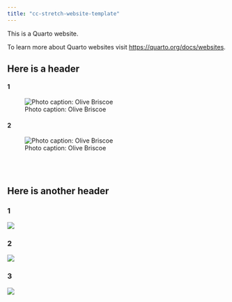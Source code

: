 ```yaml
---
title: "cc-stretch-website-template"
---
```


This is a Quarto website.

To learn more about Quarto websites visit <https://quarto.org/docs/websites>.

## Here is a header


::: {.panel-tabset}


#### 1
![Photo caption: Olive Briscoe ](images/olive_b.jpeg){group="friends"} 

#### 2
![Photo caption: Olive Briscoe ](images/beanerz_yawn.png)
:::

<br> <br>

## Here is another header

::: panel-tabset
### 1

![](images/IMG_0379.jpeg){group="friends"}

### 2



![](images/olive_b.jpeg){group="friends"}


### 3

![](images/Tom_and_Betty_pic.jpeg){group="friends"}
:::
